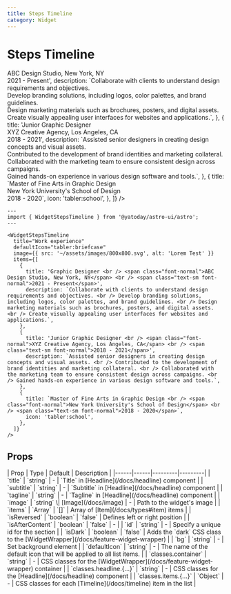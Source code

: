 ```yaml
---
title: Steps Timeline
category: Widget
---
```



# Steps Timeline

<Demo title="Default" class="bg-background">
  <WidgetStepsTimeline
    title="Work experience"
    defaultIcon="tabler:briefcase"
    image={{ src: '~/assets/images/800x800.svg', alt: 'Lorem Test' }}
    items={[
      {
        title: 'Graphic Designer <br /> <span class="font-normal">ABC Design Studio, New York, NY</span> <br /> <span class="text-sm font-normal">2021 - Present</span>',
        description: `Collaborate with clients to understand design requirements and objectives. <br /> Develop branding solutions, including logos, color palettes, and brand guidelines. <br /> Design marketing materials such as brochures, posters, and digital assets. <br /> Create visually appealing user interfaces for websites and applications.`,
      },
      {
        title: 'Junior Graphic Designer <br /> <span class="font-normal">XYZ Creative Agency, Los Angeles, CA</span> <br /> <span class="text-sm font-normal">2018 - 2021</span>',
        description: `Assisted senior designers in creating design concepts and visual assets. <br /> Contributed to the development of brand identities and marketing collateral. <br /> Collaborated with the marketing team to ensure consistent design across campaigns. <br /> Gained hands-on experience in various design software and tools.`,
      },
      {
        title: `Master of Fine Arts in Graphic Design <br /> <span class="font-normal">New York University's School of Design</span> <br /> <span class="text-sm font-normal">2018 - 2020</span>`,
        icon: 'tabler:school',
      },
    ]}
  />
</Demo>

```astro
---
import { WidgetStepsTimeline } from '@yatoday/astro-ui/astro';
---

<WidgetStepsTimeline
  title="Work experience"
  defaultIcon="tabler:briefcase"
  image={{ src: '~/assets/images/800x800.svg', alt: 'Lorem Test' }}
  items={[
    {
      title: 'Graphic Designer <br /> <span class="font-normal">ABC Design Studio, New York, NY</span> <br /> <span class="text-sm font-normal">2021 - Present</span>',
      description: `Collaborate with clients to understand design requirements and objectives. <br /> Develop branding solutions, including logos, color palettes, and brand guidelines. <br /> Design marketing materials such as brochures, posters, and digital assets. <br /> Create visually appealing user interfaces for websites and applications.`,
    },
    {
      title: 'Junior Graphic Designer <br /> <span class="font-normal">XYZ Creative Agency, Los Angeles, CA</span> <br /> <span class="text-sm font-normal">2018 - 2021</span>',
      description: `Assisted senior designers in creating design concepts and visual assets. <br /> Contributed to the development of brand identities and marketing collateral. <br /> Collaborated with the marketing team to ensure consistent design across campaigns. <br /> Gained hands-on experience in various design software and tools.`,
    },
    {
      title: `Master of Fine Arts in Graphic Design <br /> <span class="font-normal">New York University's School of Design</span> <br /> <span class="text-sm font-normal">2018 - 2020</span>`,
      icon: 'tabler:school',
    },
  ]}
/>
```


## Props

<div className="overflow-x-auto">
  <div className="min-w-xl">
    | Prop | Type | Default | Description |
    |------|------|---------|---------|
    | `title` | `string` | - | `Title` in [Headline](/docs/headline) component |
    | `subtitle` | `string` | - | `Subtitle` in [Headline](/docs/headline) component |
    | `tagline` | `string` | - | `Tagline` in [Headline](/docs/headline) component |
    | `image` | `string` \| [Image](/docs/image) | - | Path to the widget's image |
    | `items` | `Array` | `[]` | Array of [Item](/docs/types#item) items |
    | `isReversed` | `boolean` | `false` | Defines left or right position |
    | `isAfterContent` | `boolean` | `false` | - |
    | `id` | `string` | - | Specify a unique id for the section |
    | `isDark` | `boolean` | `false` | Adds the `dark` CSS class to the [WidgetWrapper](/docs/feature-widget-wrapper) |
    | `bg` | `string` | - | Set background element |
    | `defaultIcon` | `string` | - | The name of the default icon that will be applied to all list items. |
    | `classes.container` | `string` | - | CSS classes for the [WidgetWrapper](/docs/feature-widget-wrapper) container |
    | `classes.headline.{...}` | `string` | - | CSS classes for the [Headline](/docs/headline) component |
    | `classes.items.{...}` | `Object` | - | CSS classes for each [Timeline](/docs/timeline) item in the list |
  </div>
</div>

